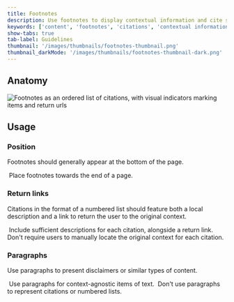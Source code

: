 ```yaml
---
title: Footnotes
description: Use footnotes to display contextual information and cite sources in the page content.
keywords: ['content', 'footnotes', 'citations', 'contextual information']
show-tabs: true
tab-label: Guidelines
thumbnail: '/images/thumbnails/footnotes-thumbnail.png'
thumbnail_darkMode: '/images/thumbnails/footnotes-thumbnail-dark.png'
---
```



## Anatomy

<img
  src={anatomy.src}
  alt="Footnotes as an ordered list of citations, with visual indicators marking items and return urls"
/>

## Usage

### Position

Footnotes should generally appear at the bottom of the page.

<DoDontContainer stacked>
  <Do>
    <img src={doPosition.src} alt="" />
    <Caption>Place footnotes towards the end of a page.</Caption>
  </Do>
</DoDontContainer>

### Return links

Citations in the format of a numbered list should feature both a local description and a link to return the user to the original context.

<DoDontContainer>
  <Do>
    <img src={doReturnLinks.src} alt="" />
    <Caption>Include sufficient descriptions for each citation, alongside a return link.</Caption>
  </Do>
  <Dont>
    <img src={dontReturnLinks.src} alt="" />
    <Caption>Don't require users to manually locate the original context for each citation.</Caption>
  </Dont>
</DoDontContainer>

### Paragraphs

Use paragraphs to present disclaimers or similar types of content.

<DoDontContainer>
  <Do>
    <img alt="" src={doUseDisclaimer.src} />
    <Caption>Use paragraphs for context-agnostic items of text.</Caption>
  </Do>
  <Dont>
    <img alt="" src={dontUseDisclaimer.src} />
    <Caption>Don't use paragraphs to represent citations or numbered lists.</Caption>
  </Dont>
</DoDontContainer>
